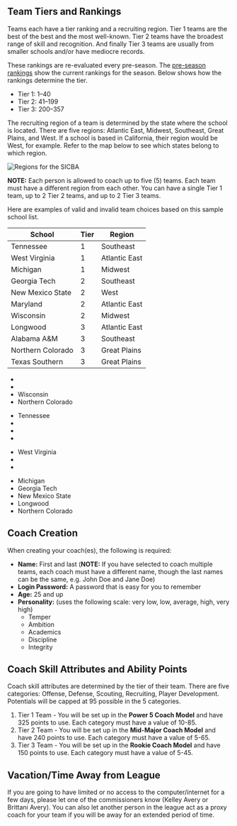 
## Team Tiers and Rankings

Teams each have a tier ranking and a recruiting region. Tier 1 teams are the best of the best and the most well-known. Tier 2 teams have the broadest range of skill and recognition. And finally Tier 3 teams are usually from smaller schools and/or have mediocre records.

These rankings are re-evaluated every pre-season. The [pre-season rankings](/college/rankings) show the current rankings for the season. Below shows how the rankings determine the tier.

- Tier 1: 1–40
- Tier 2: 41–199
- Tier 3: 200–357

The recruiting region of a team is determined by the state where the school is located. There are five regions: Atlantic East, Midwest, Southeast, Great Plains, and West. If a school is based in California, their region would be West, for example. Refer to the map below to see which states belong to which region.

![Regions for the SICBA](/images/recruiting-regions.svg)

**NOTE:** Each person is allowed to coach up to five (5) teams. Each team must have a different region from each other. You can have a single Tier 1 team, up to 2 Tier 2 teams, and up to 2 Tier 3 teams.

Here are examples of valid and invalid team choices based on this sample school list.

| School            | Tier | Region        |
| ----------------- | ---- | ------------- |
| Tennessee         | 1    | Southeast     |
| West Virginia     | 1    | Atlantic East |
| Michigan          | 1    | Midwest       |
| Georgia Tech      | 2    | Southeast     |
| New Mexico State  | 2    | West          |
| Maryland          | 2    | Atlantic East |
| Wisconsin         | 2    | Midwest       |
| Longwood          | 3    | Atlantic East |
| Alabama A&M       | 3    | Southeast     |
| Northern Colorado | 3    | Great Plains  |
| Texas Southern    | 3    | Great Plains  |

**<FontAwesomeIcon icon="fa-solid fa-xmark" color="danger" backText="Invalid - Multiple Tier 1 Teams" />**

- <FontAwesomeIcon
    icon="fa-solid fa-xmark"
    color="danger"
    frontText="Tennessee"
  />
- <FontAwesomeIcon
    icon="fa-solid fa-xmark"
    color="danger"
    frontText="Michigan"
  />
- Wisconsin
- Northern Colorado

**<FontAwesomeIcon icon="fa-solid fa-xmark" color="danger" backText="Invalid - More than two Tier 2 Teams" />**

- Tennessee
- <FontAwesomeIcon
    icon="fa-solid fa-xmark"
    color="danger"
    frontText="Maryland"
  />
- <FontAwesomeIcon
    icon="fa-solid fa-xmark"
    color="danger"
    frontText="New Mexico State"
  />
- <FontAwesomeIcon
    icon="fa-solid fa-xmark"
    color="danger"
    frontText="Wisconsin"
  />

**<FontAwesomeIcon icon="fa-solid fa-xmark" color="danger" backText="Invalid - Shared Regions" />**

- West Virginia
- <FontAwesomeIcon
    icon="fa-solid fa-xmark"
    color="danger"
    frontText="Georgia Tech"
  />
- <FontAwesomeIcon
    icon="fa-solid fa-xmark"
    color="danger"
    frontText="Alabama A&M"
  />

**<FontAwesomeIcon icon="fa-solid fa-check" color="success" backText="Valid" />**

- Michigan
- Georgia Tech
- New Mexico State
- Longwood
- Northern Colorado

## Coach Creation

When creating your coach(es), the following is required:

- **Name:** First and last (**NOTE:** If you have selected to coach multiple teams, each coach must have a different name, though the last names can be the same, e.g. John Doe and Jane Doe)
- **Login Password:** A password that is easy for you to remember
- **Age:** 25 and up
- **Personality:** (uses the following scale: very low, low, average, high, very high)
  - Temper
  - Ambition
  - Academics
  - Discipline
  - Integrity

## Coach Skill Attributes and Ability Points

Coach skill attributes are determined by the tier of their team. There are five categories: Offense, Defense, Scouting, Recruiting, Player Development. Potentials will be capped at 95 possible in the 5 categories.

1. Tier 1 Team - You will be set up in the **Power 5 Coach Model** and have 325 points to use. Each category must have a value of 10-85.
2. Tier 2 Team - You will be set up in the **Mid-Major Coach Model** and have 240 points to use. Each category must have a value of 5-65.
3. Tier 3 Team - You will be set up in the **Rookie Coach Model** and have 150 points to use. Each category must have a value of 5-45.

## Vacation/Time Away from League

If you are going to have limited or no access to the computer/internet for a few days, please let one of the commissioners know (Kelley Avery or Brittani Avery). You can also let another person in the league act as a proxy coach for your team if you will be away for an extended period of time.
